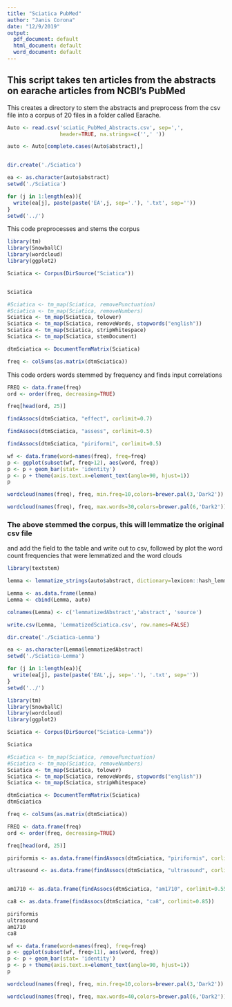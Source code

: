 ---
title: "Sciatica PubMed"
author: "Janis Corona"
date: "12/9/2019"
output:
  pdf_document: default
  html_document: default
  word_document: default
---

## This script takes ten articles from the abstracts on earache articles from NCBI's PubMed


This creates a directory to stem the abstracts and preprocess from the csv file
into a corpus of 20 files in a folder called Earache.
```{r, error=FALSE, message=FALSE, warning=FALSE}
Auto <- read.csv('sciatic_PubMed_Abstracts.csv', sep=',',
                 header=TRUE, na.strings=c('',' '))

auto <- Auto[complete.cases(Auto$abstract),]


dir.create('./Sciatica')

ea <- as.character(auto$abstract)
setwd('./Sciatica')

for (j in 1:length(ea)){
  write(ea[j], paste(paste('EA',j, sep='.'), '.txt', sep=''))
}
setwd('../')


```

This code preprocesses and stems the corpus
```{r, error=FALSE, warning=FALSE, message=FALSE}
library(tm)
library(SnowballC)
library(wordcloud)
library(ggplot2)

Sciatica <- Corpus(DirSource("Sciatica"))


Sciatica

#Sciatica <- tm_map(Sciatica, removePunctuation)
#Sciatica <- tm_map(Sciatica, removeNumbers)
Sciatica <- tm_map(Sciatica, tolower)
Sciatica <- tm_map(Sciatica, removeWords, stopwords("english"))
Sciatica <- tm_map(Sciatica, stripWhitespace)
Sciatica <- tm_map(Sciatica, stemDocument)

dtmSciatica <- DocumentTermMatrix(Sciatica)

freq <- colSums(as.matrix(dtmSciatica))

```

This code orders words stemmed by frequency and finds input correlations
```{r}
FREQ <- data.frame(freq)
ord <- order(freq, decreasing=TRUE)

freq[head(ord, 25)]


```


```{r}
findAssocs(dtmSciatica, "effect", corlimit=0.7)

```


```{r}
findAssocs(dtmSciatica, "assess", corlimit=0.5)
```

```{r}
findAssocs(dtmSciatica, "piriformi", corlimit=0.5)
```

```{r}
wf <- data.frame(word=names(freq), freq=freq)
p <- ggplot(subset(wf, freq>12), aes(word, freq))
p <- p + geom_bar(stat= 'identity') 
p <- p + theme(axis.text.x=element_text(angle=90, hjust=1)) 
p

```


```{r}
wordcloud(names(freq), freq, min.freq=10,colors=brewer.pal(3,'Dark2'))

```


```{r}
wordcloud(names(freq), freq, max.words=30,colors=brewer.pal(6,'Dark2'))

```

### The above stemmed the corpus, this will lemmatize the original csv file
and add the field to the table and write out to csv, followed by plot the 
word count frequencies that were lemmatized and the word clouds

```{r, error=FALSE, message=FALSE, warning=FALSE}
library(textstem)

lemma <- lemmatize_strings(auto$abstract, dictionary=lexicon::hash_lemmas)

Lemma <- as.data.frame(lemma)
Lemma <- cbind(Lemma, auto)

colnames(Lemma) <- c('lemmatizedAbstract','abstract', 'source')

write.csv(Lemma, 'LemmatizedSciatica.csv', row.names=FALSE)

```

```{r, error=FALSE, message=FALSE, warning=FALSE}
dir.create('./Sciatica-Lemma')

ea <- as.character(Lemma$lemmatizedAbstract)
setwd('./Sciatica-Lemma')

for (j in 1:length(ea)){
  write(ea[j], paste(paste('EAL',j, sep='.'), '.txt', sep=''))
}
setwd('../')

```

```{r, error=FALSE, message=FALSE, warning=FALSE}
library(tm)
library(SnowballC)
library(wordcloud)
library(ggplot2)

```



```{r}
Sciatica <- Corpus(DirSource("Sciatica-Lemma"))

Sciatica

#Sciatica <- tm_map(Sciatica, removePunctuation)
#Sciatica <- tm_map(Sciatica, removeNumbers)
Sciatica <- tm_map(Sciatica, tolower)
Sciatica <- tm_map(Sciatica, removeWords, stopwords("english"))
Sciatica <- tm_map(Sciatica, stripWhitespace)

dtmSciatica <- DocumentTermMatrix(Sciatica)
dtmSciatica

```

```{r}
freq <- colSums(as.matrix(dtmSciatica))

FREQ <- data.frame(freq)
ord <- order(freq, decreasing=TRUE)

freq[head(ord, 25)]

```


```{r}
piriformis <- as.data.frame(findAssocs(dtmSciatica, "piriformis", corlimit=0.70))

ultrasound <- as.data.frame(findAssocs(dtmSciatica, "ultrasound", corlimit=0.5))


am1710 <- as.data.frame(findAssocs(dtmSciatica, "am1710", corlimit=0.55))

ca8 <- as.data.frame(findAssocs(dtmSciatica, "ca8", corlimit=0.85))

piriformis
ultrasound
am1710
ca8
```

```{r, width=500, height=500}
wf <- data.frame(word=names(freq), freq=freq)
p <- ggplot(subset(wf, freq>11), aes(word, freq))
p <- p + geom_bar(stat= 'identity') 
p <- p + theme(axis.text.x=element_text(angle=90, hjust=1)) 
p

```

```{r}
wordcloud(names(freq), freq, min.freq=10,colors=brewer.pal(3,'Dark2'))

```

```{r}
wordcloud(names(freq), freq, max.words=40,colors=brewer.pal(6,'Dark2'))

```

